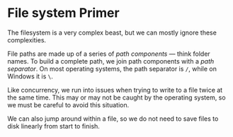 # File system Primer {#sec-filesystem-primer}

The filesystem is a very complex beast, but we can mostly ignore these complexities.

File paths are made up of a series of *path components* --- think folder names. To build a complete path, we join path components with a *path separator*. On most operating systems, the path separator is `/`, while on Windows it is `\`.

Like concurrency, we run into issues when trying to write to a file twice at the same time. This may or may not be caught by the operating system, so we must be careful to avoid this situation.

We can also jump around within a file, so we do not need to save files to disk linearly from start to finish.
